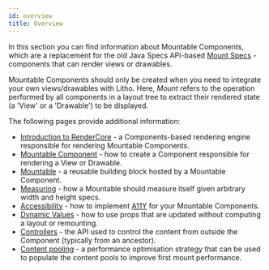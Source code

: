 ```yaml
---
id: overview
title: Overview
---
```


In this section you can find information about Mountable Components, which are a replacement for the old Java Specs API-based [Mount Specs](codegen/mount-specs.md) - components that can render views or drawables.

Mountable Components should only be created when you need to integrate your own views/drawables with Litho. Here, *Mount* refers to the operation performed by all components in a layout tree to extract their rendered state (a 'View' or a 'Drawable') to be displayed.

The following pages provide additional information:

* [Introduction to RenderCore](overview.mdx) - a Components-based rendering engine responsible for rendering Mountable Components.
* [Mountable Component](overview.mdx) - how to create a Component responsible for rendering a View or Drawable.
* [Mountable](overview.mdx) - a reusable building block hosted by a Mountable Component.
* [Measuring](overview.mdx) - how a Mountable should measure itself given arbitrary width and height specs.
* [Accessibility](overview.mdx) - how to implement [A11Y](https://www.a11yproject.com/) for your Mountable Components.
* [Dynamic Values](overview.mdx) - how to use props that are updated without computing a layout or remounting.
* [Controllers](overview.mdx) - the API used to control the content from outside the Component (typically from an ancestor).
* [Content pooling](overview.mdx) - a performance optimisation strategy that can be used to populate the content pools to improve first mount performance.
